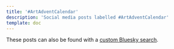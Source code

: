 ```yaml
---
title: '#ArtAdventCalendar'
description: 'Social media posts labelled #ArtAdventCalendar'
template: doc
---
```



These posts can also be found with a [custom Bluesky search](https://bsky.app/search?q=from%3Asarah11918.rainsberger.ca+%23ArtAdventCalendar).

<BlueskyPost id="https://bsky.app/profile/sarah11918.rainsberger.ca/post/3le32ts2yrs24" />
<BlueskyPost id="https://bsky.app/profile/sarah11918.rainsberger.ca/post/3ldywfpaq6s2z" />
<BlueskyPost id="https://bsky.app/profile/sarah11918.rainsberger.ca/post/3ldw7nn7sc227" />
<BlueskyPost id="https://bsky.app/profile/sarah11918.rainsberger.ca/post/3ldtsqnfjzs2c" />
<BlueskyPost id="https://bsky.app/profile/sarah11918.rainsberger.ca/post/3ldresalmbc2n" />
<BlueskyPost id="https://bsky.app/profile/sarah11918.rainsberger.ca/post/3ldoxalszhk23" />
<BlueskyPost id="https://bsky.app/profile/sarah11918.rainsberger.ca/post/3ldmpdvror22a" />
<BlueskyPost id="https://bsky.app/profile/sarah11918.rainsberger.ca/post/3ldjvamtjy22i" />
<BlueskyPost id="https://bsky.app/profile/sarah11918.rainsberger.ca/post/3ldhfebbr5s2i" />
<BlueskyPost id="https://bsky.app/profile/sarah11918.rainsberger.ca/post/3ldeptnmld22u" />
<BlueskyPost id="https://bsky.app/profile/sarah11918.rainsberger.ca/post/3ldbuycsos225" />
<BlueskyPost id="https://bsky.app/profile/sarah11918.rainsberger.ca/post/3ld7ss7rzyk2w" />
<BlueskyPost id="https://bsky.app/profile/sarah11918.rainsberger.ca/post/3ld2ovevr3s2v" />
<BlueskyPost id="https://bsky.app/profile/sarah11918.rainsberger.ca/post/3lcxcktx36s2g" />
<BlueskyPost id="https://bsky.app/profile/sarah11918.rainsberger.ca/post/3lcvr4fcjhk27" />
<BlueskyPost id="https://bsky.app/profile/sarah11918.rainsberger.ca/post/3lcspt4ikt22h" />
<BlueskyPost id="https://bsky.app/profile/sarah11918.rainsberger.ca/post/3lcqn72b4pk2u" />
<BlueskyPost id="https://bsky.app/profile/sarah11918.rainsberger.ca/post/3lco522vccc2r" />
<BlueskyPost id="https://bsky.app/profile/sarah11918.rainsberger.ca/post/3lclowlvmbc2n" />
<BlueskyPost id="https://bsky.app/profile/sarah11918.rainsberger.ca/post/3lcjhe3xdgs2i" />
<BlueskyPost id="https://bsky.app/profile/sarah11918.rainsberger.ca/post/3lcguntvscc2x" />
<BlueskyPost id="https://bsky.app/profile/sarah11918.rainsberger.ca/post/3lcefwktw522v" />
<BlueskyPost id="https://bsky.app/profile/sarah11918.rainsberger.ca/post/3lcbjce7vg22b" />